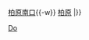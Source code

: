 {{鐵道路線|
| 模板名稱 = 道明寺線
| 名稱 = [[File:Kintetsulogo.png|19px|近畿日本鐵道|link=近畿日本鐵道]] <small>[[近畿日本鐵道]]</small> [[道明寺線]] [[File:KT number-N.svg|20px]]
| 代表色 = #028e46
| 背景顏色 = #FFFFFF 
| 車站列表 = [[道明寺站|道明寺]]{{-w}} [[柏原南口站|柏原南口]]{{-w}} [[柏原站 (大阪府)|柏原]]
|}}<noinclude>
[[Category:近畿日本鐵道路線模板|Do]]
</noinclude>